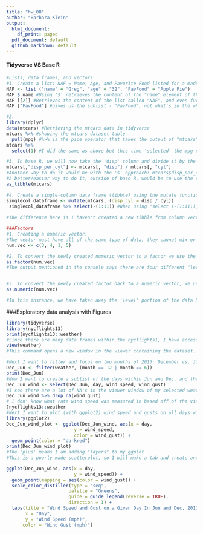 ```yaml
---
title: "hw_08"
author: "Barbara Klein"
output:
  html_document:
    df_print: paged
  pdf_document: default
  github_markdown: default
---
```

#### Tidyverse VS Base R ####

```r
#Lists, data frames, and vectors
#1. Create a list: NAF = Name, Age, and Favorite Food listed for a made-up Dog I named Greg.
NAF <- list ("name" = "Greg", "age" = "32", "FavFood" = "Apple Pie")
NAF $ name #Using '$' retrieves the content of the "name" element of the sublist within the NAF list.
NAF [[2]] #Retrieves the content of the list called "NAF", and even further to sublist #2, or in this case "age". Using two brackets are needed when accessing super specific elements of my list, or any list. If one were trying to access the second element of the list 'NAF', it could be accessed by either the name, or the number of the element.
NAF ["FavFood"] #gives us the sublist - "FavFood", not what's in the whole list of NAF.
```
```r
#2. 
library(dplyr)
data(mtcars) #Retrieving the mtcars data in tidyverse
mtcars %>% #showing the mtcars dataset table
  pull(mpg) #%>% is the pipe operator that takes the output of "mtcars" and makes it the input of 'pull mpg'. In other words you take the mtcars data, THEN (Then=%>%) you pull the mpg data within mtcars. 
mtcars %>%
  select(1) #I did the same as above but this time 'selected' the mpg column in the mtcars dataset. I knew it was the first column as shown by the mtcars dataset table above. 

#3. In base R, we will now take the 'disp' column and divide it by the 'cyl' column, to create a new column called 'disp_per_cyl'. Here we will use the '[' to accomplish this transformation.
mtcars[,"disp_per_cyl"] <- mtcars[, "disp"] / mtcars[, "cyl"]
#Another way to do it would be with the '$' approach: mtcars$disp_per_cyl <- mtcars$disp / mtcars$cyl
#A better/easier way to do it, outside of base R, would be to use the transform function: displacement_per_cylinder <- transform(disp_per_cyl = disp/cyl)
as_tibble(mtcars)
```
```r
#4. Create a single-column data frame (tibble) using the mutate function from tidyverse. 
singlecol_dataframe <- mutate(mtcars, (disp_cyl = disp / cyl))
 singlecol_dataframe %>% select(-(1:11)) #When using "select (-(1:11)), I am telling R to drop columns 1 through 11 to give me only column 12. 
  
#The difference here is I haven't created a new tibble from column vectors or individual vectors with, for example, the 'tibble()' command, but rather I've just mutated the current tibble/data frame I was already working in - mtcars. 
```

```r
###Factors
#1. Creating a numeric vector: 
#The vector must have all of the same type of data, they cannot mix or be different from one another. An example would be that all of these elements are integers (numbers), and are not a mix of integers and characters. 
num.vec <- c(3, 4, 1, 5)

#2. To convert the newly created numeric vector to a factor we use the following:
as.factor(num.vec)
#The output mentioned in the console says there are four different "levels: 1 3 4 5" in chronological order. If the integer '1' were to be repeated in the first command "num.vec <- c(3, 4, 1, 5, 1)", we would see the same four levels in chronological order being listed, even though there are five total integers. 


#3. To convert the newly created factor back to a numeric vector, we use the following:
as.numeric(num.vec)

#In this instance, we have taken away the 'level' portion of the data by calling the 'num.vec' a numeric vector again, rather than a factor. The factors identified above, are data objects that are categorized as levels, both in the form of integers or even strings. Data frames can comprise of multiple data types, which are in essence, vectors, which are then comprised of as factors. 
```

###Exploratory data analysis with Figures
```r
library(tidyverse)
library(nycflights13)
print(nycflights13::weather) 
#Since there are many data frames within the nycflights1, I have accessed the data frame specific to recorded weather characteristics. It prints a tibble with 15 columns and 26, 115 rows. 
view(weather) 
#This command opens a new window in the viewer containing the dataset. This is what I will be using to select different columns, integers, or characters to re-arrange or manipulate in different ways. 

#Next I want to filter and focus on two months of 2013: December vs. June. 
Dec_Jun <- filter(weather, (month == 12 | month == 6))
print(Dec_Jun)
#Now I want to create a sublist of the days within Jun and Dec, and their respective wind direction, speed, and gust measurements. I will do this using the sublist I just filtered 'Dec_Jun' 
Dec_Jun_wind <- select(Dec_Jun, day, wind_speed, wind_gust)
#I see there are a lot of NA's in the viewer window of my selected weather data. I want to drop all NA values in this column since they give no information I want. 
Dec_Jun_wind %>% drop_na(wind_gust) 
# I don' know what rate wind speed was measured in based off of the viewer window, so I'll ask.  - - - In the "Help" window, the weather data is displayed and I can scroll down and see the wind measurements are in mph.
?nycflights13::weather
#Next I want to plot (with ggplot2) wind speed and gusts on all days within the months of Jun and Dec, respectively. 
library(ggplot2)
Dec_Jun_wind_plot <- ggplot(Dec_Jun_wind, aes(x = day, 
                         y = wind_speed, 
                         color = wind_gust)) + 
  geom_point(color = "darkred")
print(Dec_Jun_wind_plot)
#The 'plus' means I am adding "layers" to my ggplot
#This is a poorly made scatterplot, so I will make a tab and create another scatterplot. 
```

```r
ggplot(Dec_Jun_wind, aes(x = day, 
                         y = wind_speed)) +
  geom_point(mapping = aes(color = wind_gust)) +
  scale_color_distiller(type = "seq", 
                       palette = "Greens", 
                       guide = guide_legend(reverse = TRUE), 
                       direction = 1) +
  labs(title = "Wind Speed and Gust on a Given Day In Jun and Dec, 2013", 
       x = "Day", 
       y = "Wind Speed (mph)",
      color = "Wind Gust (mph)")
```

